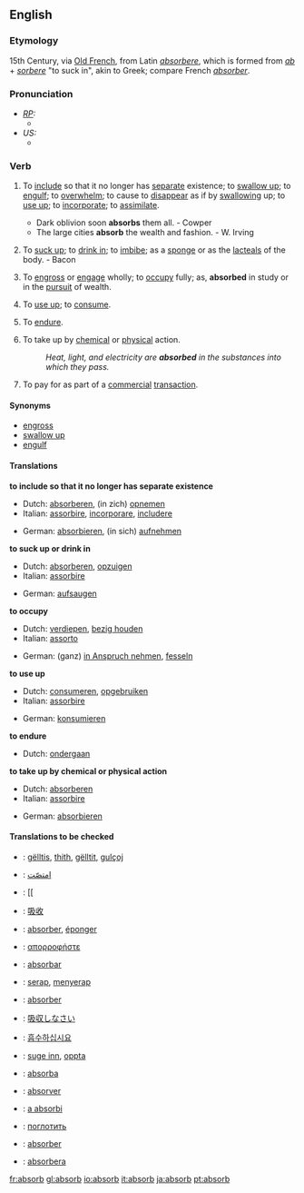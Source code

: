==English==

===Etymology===
15th Century, via [[Old French]], from Latin ''[[absorbere]]'', which is formed from ''[[ab]]'' + ''[[sorbere]]'' "to suck in", akin to Greek; compare French ''[[absorber]]''.

===Pronunciation===
* ''[[RP]]:''
** {{IPA|/əbˈzɔːb/; /əbˈsɔːb/}}
* ''US:''
** {{IPA|/æbˈzɔːrb/; /æbˈsɔːrb/}}

===Verb===
{{en-infl-reg-consonant|absorb||}}

# {{transitive}} To [[include]] so that it no longer has [[separate]] existence; to [[swallow up]]; to [[engulf]]; to [[overwhelm]]; to cause to [[disappear]] as if by [[swallowing]] up; to [[use up]]; to [[incorporate]]; to [[assimilate]].
#* Dark oblivion soon '''absorbs''' them all. - Cowper
#* The large cities '''absorb''' the wealth and fashion. - W. Irving
# {{transitive}} To [[suck up]]; to [[drink in]]; to [[imbibe]]; as a [[sponge]] or as the [[lacteals]] of the body. - Bacon
# {{transitive}} To [[engross]] or [[engage]] wholly; to [[occupy]] fully; as, '''absorbed''' in study or in the [[pursuit]] of wealth.
# {{transitive}} To [[use up]]; to [[consume]].
# {{transitive}} To [[endure]].
# {{transitive}} To take up by [[chemical]] or [[physical]] action.
#: ''Heat, light, and electricity are '''absorbed''' in the substances into which they pass.''
# {{transitive}} To pay for as part of a [[commercial]] [[transaction]].
====Synonyms====
* [[engross]]
* [[swallow up]]
* [[engulf]]

====Translations====
'''to include so that it no longer has separate existence'''
{{top}}
*Dutch: [[absorberen]], (in zich) [[opnemen]]
*Italian: [[assorbire]], [[incorporare]], [[includere]]
{{mid}}
*German: [[absorbieren]], (in sich) [[aufnehmen]]
{{bottom}}

'''to suck up or drink in'''
{{top}}
*Dutch: [[absorberen]], [[opzuigen]]
*Italian: [[assorbire]]
{{mid}}
*German: [[aufsaugen]]
{{bottom}}

'''to occupy'''
{{top}}
*Dutch: [[verdiepen]], [[bezig houden]]
*Italian: [[assorto]]
{{mid}}
*German: (ganz) [[in Anspruch nehmen]], [[fesseln]]
{{bottom}}

'''to use up'''
{{top}}
*Dutch: [[consumeren]], [[opgebruiken]]
*Italian: [[assorbire]]
{{mid}}
*German: [[konsumieren]]
{{bottom}}

'''to endure'''
{{top}}
*Dutch: [[ondergaan]]
{{mid}}
{{bottom}}

'''to take up by chemical or physical action'''
{{top}}
*Dutch: [[absorberen]]
*Italian: [[assorbire]] 
{{mid}}
*German: [[absorbieren]]
{{bottom}}

====Translations to be checked====
{{checktrans}}
*{{ttbc|Albanian}}: [[gëlltis]], [[thith]], [[gëlltit]], [[gulçoj]]
*{{ttbc|Arabic}}: [[امتصّت]]
*{{ttbc|Basque}}: [[
*{{ttbc|Chinese}}: [[吸收]]
*{{ttbc|French}}: [[absorber]], [[éponger]]
*{{ttbc|Greek}}: [[απορροφήστε]]
*{{ttbc|Ido}}: [[absorbar]]
*{{ttbc|Indonesian}}: [[serap]], [[serap|menyerap]]
*{{ttbc|Interlingua}}: [[absorber]]
*{{ttbc|Japanese}}: [[吸収しなさい]]
*{{ttbc|Korean}}: [[흡수하십시요]]
*{{ttbc|Norwegian}}: [[suge inn]], [[oppta]]
*{{ttbc|Novial}}: [[absorba]]
*{{ttbc|Portuguese}}: [[absorver]]
*{{ttbc|Romanian}}: [[a absorbi]]
*{{ttbc|Russian}}: [[поглотить]]
*{{ttbc|Spanish}}: [[absorber]]
*{{ttbc|Swedish}}: [[absorbera]]

[[fr:absorb]]
[[gl:absorb]]
[[io:absorb]]
[[it:absorb]]
[[ja:absorb]]
[[pt:absorb]]